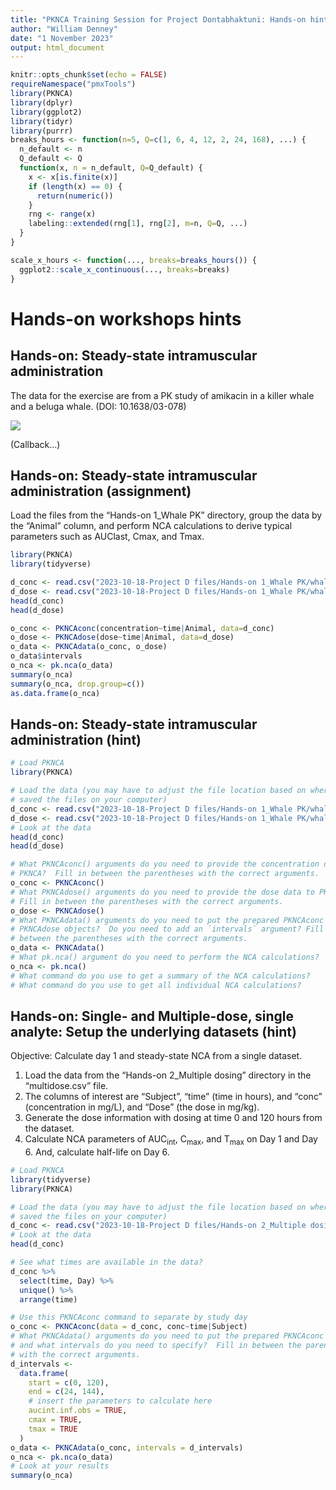 ```yaml
---
title: "PKNCA Training Session for Project Dontabhaktuni: Hands-on hints"
author: "William Denney"
date: "1 November 2023"
output: html_document
---
```


```r
knitr::opts_chunk$set(echo = FALSE)
requireNamespace("pmxTools")
library(PKNCA)
library(dplyr)
library(ggplot2)
library(tidyr)
library(purrr)
breaks_hours <- function(n=5, Q=c(1, 6, 4, 12, 2, 24, 168), ...) {
  n_default <- n
  Q_default <- Q
  function(x, n = n_default, Q=Q_default) {
    x <- x[is.finite(x)]
    if (length(x) == 0) {
      return(numeric())
    }
    rng <- range(x)
    labeling::extended(rng[1], rng[2], m=n, Q=Q, ...)
  }
}

scale_x_hours <- function(..., breaks=breaks_hours()) {
  ggplot2::scale_x_continuous(..., breaks=breaks)
}
```

<style>
.forceBreak { -webkit-column-break-after: always; break-after: column; }

<!-- from https://stackoverflow.com/questions/1909648/stacking-divs-on-top-of-each-other -->
.container {
  width: 300px;
  height: 300px;
  margin: 0 auto;
  background-color: yellow;
  /* important part */
  display: grid;
  place-items: center;
  grid-template-areas: "inner-div";
}

.inner {
  /* important part */
  grid-area: inner-div;
}

.bigStrikethroughOuter {
  <!-- text-decoration: line-through; -->
  font-size: 8em;
  text-align: center;
  color: red;
  background: 
  linear-gradient(to top left,
    transparent 0%,
    transparent calc(50% - 0.05em),
    red calc(50% - 0.05em),
    red 50%,
    red calc(50% + 0.05em),
    transparent calc(50% + 0.05em),
    transparent 100%),
  linear-gradient(to top right,
    transparent 0%,
    transparent calc(50% - 0.05em),
    red calc(50% - 0.05em),
    red 50%,
    red calc(50% + 0.05em),
    transparent calc(50% + 0.05em),
    transparent 100%);
}

.bigStrikethroughInner {
  color: blue;
  font-size: 8em;
}

.autoImageWidth {
  width: auto !important; /*override the width below*/
  max-width: 100%;
  float: left;
  clear: both;
  text-align: center;
}

<!-- imessages -->

.imessage {
  font-family: helvetica;
  display: flex ;
  flex-direction: column;
  align-items: center;
}

.chat {
  width: 300px;
  border: solid 1px #EEE;
  display: flex;
  flex-direction: column;
  padding: 10px;
}

.messages {
  margin-top: 30px;
  display: flex;
  flex-direction: column;
}

.message {
  border-radius: 20px;
  padding: 8px 15px;
  margin-top: 5px;
  margin-bottom: 5px;
  display: inline-block;
}

.yours {
  align-items: flex-start;
}

.yours .message {
  margin-right: 25%;
  background-color: #eee;
  position: relative;
}

.yours .message.last:before {
  content: "";
  position: absolute;
  z-index: 0;
  bottom: 0;
  left: -7px;
  height: 20px;
  width: 20px;
  background: #eee;
  border-bottom-right-radius: 15px;
}
.yours .message.last:after {
  content: "";
  position: absolute;
  z-index: 1;
  bottom: 0;
  left: -10px;
  width: 10px;
  height: 20px;
  background: white;
  border-bottom-right-radius: 10px;
}

.mine {
  align-items: flex-end;
}

.mine .message {
  color: white;
  margin-left: 25%;
  background: linear-gradient(to bottom, #00D0EA 0%, #0085D1 100%);
  background-attachment: fixed;
  position: relative;
}

.mine .message.last:before {
  content: "";
  position: absolute;
  z-index: 0;
  bottom: 0;
  right: -8px;
  height: 20px;
  width: 20px;
  background: linear-gradient(to bottom, #00D0EA 0%, #0085D1 100%);
  background-attachment: fixed;
  border-bottom-left-radius: 15px;
}

.mine .message.last:after {
  content: "";
  position: absolute;
  z-index: 1;
  bottom: 0;
  right: -10px;
  width: 10px;
  height: 20px;
  background: white;
  border-bottom-left-radius: 10px;
}

</style>

# Hands-on workshops hints

## Hands-on: Steady-state intramuscular administration

The data for the exercise are from a PK study of amikacin in a killer whale and a beluga whale.  (DOI: 10.1638/03-078)

![](https://apps-afsc.fisheries.noaa.gov/Quarterly/amj2005/images/killerwhales.jpg)

(Callback...)

## Hands-on: Steady-state intramuscular administration (assignment)

Load the files from the "Hands-on 1_Whale PK" directory, group the data by the
"Animal" column, and perform NCA calculations to derive typical parameters such
as AUClast, Cmax, and Tmax.

```r
library(PKNCA)
library(tidyverse)

d_conc <- read.csv("2023-10-18-Project D files/Hands-on 1_Whale PK/whale_conc.csv")
d_dose <- read.csv("2023-10-18-Project D files/Hands-on 1_Whale PK/whale_dose.csv")
head(d_conc)
head(d_dose)

o_conc <- PKNCAconc(concentration~time|Animal, data=d_conc)
o_dose <- PKNCAdose(dose~time|Animal, data=d_dose)
o_data <- PKNCAdata(o_conc, o_dose)
o_data$intervals
o_nca <- pk.nca(o_data)
summary(o_nca)
summary(o_nca, drop.group=c())
as.data.frame(o_nca)
```

## Hands-on: Steady-state intramuscular administration (hint)

```r
# Load PKNCA
library(PKNCA)

# Load the data (you may have to adjust the file location based on where you
# saved the files on your computer)
d_conc <- read.csv("2023-10-18-Project D files/Hands-on 1_Whale PK/whale_conc.csv")
d_dose <- read.csv("2023-10-18-Project D files/Hands-on 1_Whale PK/whale_dose.csv")
# Look at the data
head(d_conc)
head(d_dose)

# What PKNCAconc() arguments do you need to provide the concentration data to
# PKNCA?  Fill in between the parentheses with the correct arguments.
o_conc <- PKNCAconc()
# What PKNCAdose() arguments do you need to provide the dose data to PKNCA?
# Fill in between the parentheses with the correct arguments.
o_dose <- PKNCAdose()
# What PKNCAdata() arguments do you need to put the prepared PKNCAconc and
# PKNCAdose objects?  Do you need to add an `intervals` argument? Fill in
# between the parentheses with the correct arguments.
o_data <- PKNCAdata()
# What pk.nca() argument do you need to perform the NCA calculations?
o_nca <- pk.nca()
# What command do you use to get a summary of the NCA calculations?
# What command do you use to get all individual NCA calculations?
```

## Hands-on: Single- and Multiple-dose, single analyte: Setup the underlying datasets (hint)

Objective: Calculate day 1 and steady-state NCA from a single dataset.

1. Load the data from the "Hands-on 2_Multiple dosing" directory in the
   "multidose.csv" file.
2. The columns of interest are "Subject", "time" (time in hours), and "conc"
   (concentration in mg/L), and "Dose" (the dose in mg/kg).
3. Generate the dose information with dosing at time 0 and 120 hours from the
   dataset.
4. Calculate NCA parameters of AUC~int~, C~max~, and T~max~ on Day 1 and Day 6.
   And, calculate half-life on Day 6.

```r
# Load PKNCA
library(tidyverse)
library(PKNCA)

# Load the data (you may have to adjust the file location based on where you
# saved the files on your computer)
d_conc <- read.csv("2023-10-18-Project D files/Hands-on 2_Multiple dosing/multidose.csv")
# Look at the data
head(d_conc)

# See what times are available in the data?
d_conc %>%
  select(time, Day) %>%
  unique() %>%
  arrange(time)

# Use this PKNCAconc command to separate by study day
o_conc <- PKNCAconc(data = d_conc, conc~time|Subject)
# What PKNCAdata() arguments do you need to put the prepared PKNCAconc object
# and what intervals do you need to specify?  Fill in between the parentheses
# with the correct arguments.
d_intervals <-
  data.frame(
    start = c(0, 120),
    end = c(24, 144),
    # insert the parameters to calculate here
    aucint.inf.obs = TRUE,
    cmax = TRUE,
    tmax = TRUE
  )
o_data <- PKNCAdata(o_conc, intervals = d_intervals)
o_nca <- pk.nca(o_data)
# Look at your results
summary(o_nca)
```
